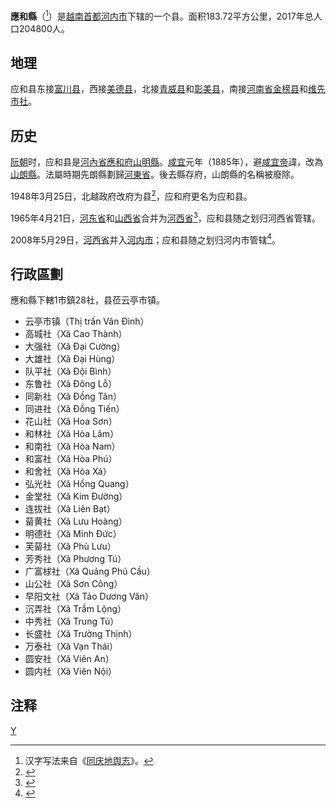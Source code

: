 {{Infobox Settlement
|name                   = 应和县
|settlement_type        = 县
|official_name          = 
|other_name             = 
|native_name            = {{lang|vi|Huyện Ứng Hòa}}
|nickname               = 
|motto                  = 
|image_skyline          = Đền Bách Linh.jpg
|imagesize              = 
|image_caption          = 
|image_flag             = 
|flag_size              = 
|image_seal             = 
|seal_size              = 
|image_shield           = 
|shield_size            = 
|image_blank_emblem     = 
|blank_emblem_size      = 
|image_map              = {{Infobox mapframe|frame-width=250|zoom=11}}
|mapsize                = 
|map_caption            = 
|image_map1             = Bản đồ Hà Nội.png
|mapsize1               = 
|map_caption1           = 应和县在河内市的位置
|pushpin_map            = Vietnam
|pushpin_label_position = bottom
|pushpin_map_caption    = 应和县在越南的位置
|pushpin_map1           = 
|pushpin_label_position1= 
|pushpin_map_caption1   = 
|subdivision_type       = 国家
|subdivision_name       = {{flag|Vietnam}}
|subdivision_type1      = [[越南行政区划|直辖市]]
|subdivision_name1      = [[河内市|河内市]]
|subdivision_type2      = 行政区划
|subdivision_name2      = 1市镇28社
|subdivision_type3      = 
|subdivision_name3      = 
|seat_type              = 县莅
|seat                   = {{link-vi|云亭市镇|Vân Đình}}
|government_type        = 
|leader_title           = 
|leader_name            = 
|leader_title1          = 
|leader_name1           = 
|established_title      = 
|established_date       = 
|area_magnitude         = 
|unit_pref              = 
|area_footnotes         = 
|area_total_km2         = 183.72
|area_land_km2          = 
|area_water_km2         = 
|area_water_percent     = 
|area_urban_km2         = 
|area_metro_km2         = 
|population_as_of       = 2017年
|population_footnotes   = 
|population_note        = 
|population_total       = 204800
|population_density_km2 = auto
|population_metro             = 
|population_density_metro_km2 = 
|population_urban             = 
|population_density_urban_km2 = 
|timezone               = [[越南标准时间|越南标准时间]]
|utc_offset             = +7
|elevation_footnotes    = 
|elevation_m            = 
|coor_type              = 
|coordinates            = 
|postal_code_type       = 
|postal_code            = 
|area_code              = 
|website                = [https://unghoa.hanoi.gov.vn 应和县电子信息门户网站]
|footnotes              = 
}}
'''應和縣'''（{{vie|v='''Huyện Ứng Hòa'''|hn=縣應和}}<ref>汉字写法来自《[[同庆地舆志|同庆地舆志]]》。</ref>）是[[越南|越南]][[首都|首都]][[河内市|河内市]]下辖的一个县。面积183.72平方公里，2017年总人口204800人。

==地理==
应和县东接[[富川县_(越南)|富川县]]，西接[[美德县|美德县]]，北接[[青威县|青威县]]和[[彰美县|彰美县]]，南接[[河南省_(越南)|河南省]][[金榜县|金榜县]]和[[维先市社|维先市社]]。

==历史==
[[阮朝|阮朝]]时，应和县是[[河內省|河內省]][[應和府|應和府]][[山明縣|山明縣]]。[[咸宜|咸宜]]元年（1885年），避[[咸宜帝|咸宜帝]]諱，改為[[山朗縣|山朗縣]]。法屬時期先朗縣劃歸[[河東省|河東省]]。後去縣存府，山朗縣的名稱被廢除。

1948年3月25日，北越政府改府为县<ref>{{Cite web |url=https://thuvienphapluat.vn/van-ban/Bo-may-hanh-chinh/Sac-lenh-148-SL-bai-bo-danh-tu-phu-chau-quan/36317/noi-dung.aspx |title=Sắc lệnh số 148/SL về việc bãi bỏ danh từ phủ, châu, quận do Chủ tịch Chính phủ Việt nam dân chủ cộng hoà ban hành |accessdate=2020-04-13 |archive-date=2020-05-18 |archive-url=https://web.archive.org/web/20200518212625/https://thuvienphapluat.vn/van-ban/Bo-may-hanh-chinh/Sac-lenh-148-SL-bai-bo-danh-tu-phu-chau-quan/36317/noi-dung.aspx |dead-url=no }}</ref>，应和府更名为应和县。

1965年4月21日，[[河东省|河东省]]和[[山西省_(越南)|山西省]]合并为[[河西省_(越南)|河西省]]<ref>{{Cite web |url=https://thuvienphapluat.vn/van-ban/Bo-may-hanh-chinh/Quyet-dinh-103-NQ-TVQH-phe-chuan-thanh-lap-tinh-Bac-Thai-Nam-Ha-Ha-Tay-sap-nhap-xa-An-Hoa-Thach-That-Son-Tay-vao-xa-Tien-xuan-Luong-Son-Hoa-Binh-17889.aspx |title=Quyết định 103-NQ-TVQH năm 1965 về việc phê chuẩn việc thành lập các tỉnh Bắc Thái, Nam Hà, Hà Tây và việc sáp nhập xã An Hòa thuộc huyện Thạch Thất, tỉnh Sơn Tây (cũ) vào xã Tiến Xuân thuộc huyện Lương Sơn, tỉnh Hòa Bình do Ủy ban thường vụ Quốc hội ban hành |accessdate=2020-04-13 |archive-date=2017-08-31 |archive-url=https://web.archive.org/web/20170831000745/https://thuvienphapluat.vn/van-ban/Bo-may-hanh-chinh/Quyet-dinh-103-NQ-TVQH-phe-chuan-thanh-lap-tinh-Bac-Thai-Nam-Ha-Ha-Tay-sap-nhap-xa-An-Hoa-Thach-That-Son-Tay-vao-xa-Tien-xuan-Luong-Son-Hoa-Binh-17889.aspx |dead-url=no }}</ref>，应和县随之划归河西省管辖。

2008年5月29日，[[河西省_(越南)|河西省]]并入[[河内市|河内市]]；应和县随之划归河内市管辖<ref>{{Cite web |url=https://thuvienphapluat.vn/van-ban/Bat-dong-san/Nghi-quyet-15-2008-QH12-dieu-chinh-dia-gioi-hanh-chinh-thanh-pho-Ha-Noi-va-mot-so-tinh-co-lien-quan-68076.aspx |title=Nghị quyết số 15/2008/QH12 về việc điều chỉnh địa giới hành chính thành phố Hà Nội và một số tỉnh có liên quan do Quốc hội ban hành |accessdate=2020-04-13 |archive-date=2020-04-01 |archive-url=https://web.archive.org/web/20200401095510/https://thuvienphapluat.vn/van-ban/Bat-dong-san/Nghi-quyet-15-2008-QH12-dieu-chinh-dia-gioi-hanh-chinh-thanh-pho-Ha-Noi-va-mot-so-tinh-co-lien-quan-68076.aspx |dead-url=no }}</ref>。

==行政區劃==
應和縣下轄1市鎮28社，县莅云亭市镇。
*云亭市镇（Thị trấn Vân Đình）
*高城社（Xã Cao Thành）
*大强社（Xã Đại Cường）
*大雄社（Xã Đại Hùng）
*队平社（Xã Đội Bình）
*东鲁社（Xã Đông Lỗ）
*同新社（Xã Đồng Tân）
*同进社（Xã Đồng Tiến）
*花山社（Xã Hoa Sơn）
*和林社（Xã Hòa Lâm）
*和南社（Xã Hòa Nam）
*和富社（Xã Hòa Phú）
*和舍社（Xã Hòa Xá）
*弘光社（Xã Hồng Quang）
*金堂社（Xã Kim Đường）
*连拔社（Xã Liên Bạt）
*蒥黄社（Xã Lưu Hoàng）
*明德社（Xã Minh Đức）
*芙蒥社（Xã Phù Lưu）
*芳秀社（Xã Phương Tú）
*广富梂社（Xã Quảng Phú Cầu）
*山公社（Xã Sơn Công）
*早阳文社（Xã Tảo Dương Văn）
*沉弄社（Xã Trầm Lộng）
*中秀社（Xã Trung Tú）
*长盛社（Xã Trường Thịnh）
*万泰社（Xã Vạn Thái）
*圆安社（Xã Viên An）
*圆内社（Xã Viên Nội）

==注释==
{{reflist|2}}

{{河内市行政区划}}
{{越南红河三角洲之县市镇区域划分}}

[[Category:河内市县份|Y]]